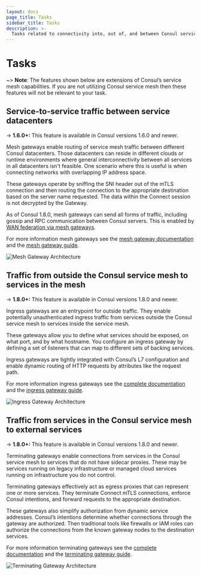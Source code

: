 ```yaml
---
layout: docs
page_title: Tasks
sidebar_title: Tasks
description: >-
  Tasks related to connectivity into, out of, and between Consul service meshes.
---
```


# Tasks

~> **Note**: The features shown below are extensions of Consul’s service mesh capabilities. If you are not utilizing
Consul service mesh then these features will not be relevant to your task.

## Service-to-service traffic between service datacenters
-> **1.6.0+:** This feature is available in Consul versions 1.6.0 and newer.

Mesh gateways enable routing of service mesh traffic between different Consul datacenters. Those datacenters can reside
in different clouds or runtime environments where general interconnectivity between all services in all datacenters
isn't feasible. One scenario where this is useful is when connecting networks with overlapping IP address space.

These gateways operate by sniffing the SNI header out of the mTLS connection and then routing the connection to the
appropriate destination based on the server name requested. The data within the Connect session is not decrypted by
the Gateway.

As of Consul 1.8.0, mesh gateways can send all forms of traffic, including gossip and RPC communication between
Consul servers. This is enabled by [WAN federation via mesh gateways](https://www.consul.io/docs/connect/wan-federation-via-mesh-gateways).

For more information mesh gateways see the [mesh gateway documentation](https://www.consul.io/docs/connect/mesh-gateway)
and the [mesh gateway guide](https://learn.hashicorp.com/consul/developer-mesh/connect-gateways).

![Mesh Gateway Architecture](/img/mesh-gateways.png)

## Traffic from outside the Consul service mesh to services in the mesh
-> **1.8.0+:** This feature is available in Consul versions 1.8.0 and newer.

Ingress gateways are an entrypoint for outside traffic. They enable potentially unauthenticated ingress traffic from
services outside the Consul service mesh to services inside the service mesh. 

These gateways allow you to define what services should be exposed, on what port, and by what hostname. You configure
an ingress gateway by defining a set of listeners that can map to different sets of backing services.

Ingress gateways are tightly integrated with Consul’s L7 configuration and enable dynamic routing of HTTP requests by
attributes like the request path.

For more information ingress gateways see the [complete documentation](https://www.consul.io/docs/connect/ingress-gateway)
and the [ingress gateway guide](https://learn.hashicorp.com/consul/developer-mesh/ingress-gateways).

![Ingress Gateway Architecture](/img/ingress-gateways.png)

## Traffic from services in the Consul service mesh to external services
-> **1.8.0+:** This feature is available in Consul versions 1.8.0 and newer.

Terminating gateways enable connections from services in the Consul service mesh to services that do not have
sidecar proxies. These may be services running on legacy infrastructure or managed cloud services running on
infrastructure you do not control.

Terminating gateways effectively act as egress proxies that can represent one or more services. They terminate Connect
mTLS connections, enforce Consul intentions, and forward requests to the appropriate destination.

These gateways also simplify authorization from dynamic service addresses. Consul’s intentions determine whether
connections through the gateway are authorized. Then traditional tools like firewalls or IAM roles can authorize the
connections from the known gateway nodes to the destination services.

For more information terminating gateways see the [complete documentation](https://www.consul.io/docs/connect/terminating-gateway)
and the [terminating gateway guide](https://learn.hashicorp.com/consul/developer-mesh/terminating-gateways).

![Terminating Gateway Architecture](/img/terminating-gateways.png)
